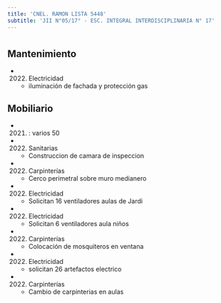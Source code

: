 ```yaml
---
title: 'CNEL. RAMON LISTA 5448'
subtitle: 'JII N°05/17° - ESC. INTEGRAL INTERDISCIPLINARIA N° 17'
---
```


#


## Mantenimiento

*  (2022) Electricidad 
    + iluminación de fachada y protección gas


## Mobiliario

*  (2021) : varios 50 




*  (2022) Sanitarias 
    + Construccion de camara de inspeccion

*  (2022) Carpinterías 
    + Cerco perimetral sobre muro medianero

*  (2022) Electricidad 
    + Solicitan 16 ventiladores aulas de Jardi

*  (2022) Electricidad 
    + Solicitan 6 ventiladores aula niños

*  (2022) Carpinterías 
    + Colocación de mosquiteros en ventana

*  (2022) Electricidad 
    + solicitan 26 artefactos electrico

*  (2022) Carpinterías 
    + Cambio de carpinterias en aulas



